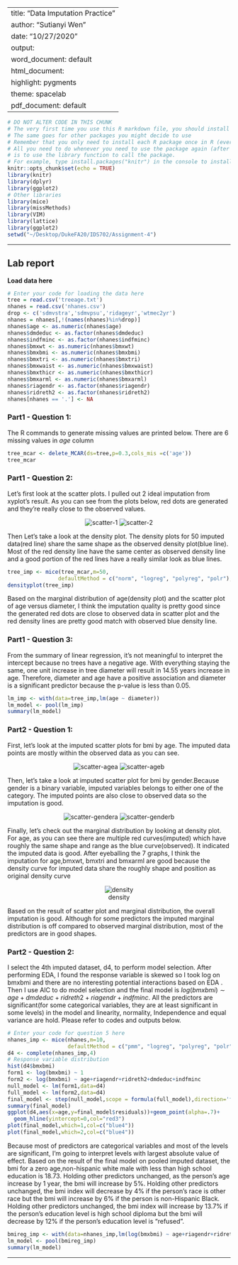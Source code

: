 
---
title: "Data Imputation Practice"
author: "Sutianyi Wen"
date: "10/27/2020"
output:
  word_document: default
  html_document:
    highlight: pygments
    theme: spacelab
  pdf_document: default
---

```r
# DO NOT ALTER CODE IN THIS CHUNK
# The very first time you use this R markdown file, you should install each of the packages below.
# The same goes for other packages you might decide to use
# Remember that you only need to install each R package once in R (ever -- unless you change computers).
# All you need to do whenever you need to use the package again (after restarting the R session),
# is to use the library function to call the package.
# For example, type install.packages("knitr") in the console to install the knitr package. 
knitr::opts_chunk$set(echo = TRUE)
library(knitr)
library(dplyr)
library(ggplot2)
# Other libraries
library(mice)
library(missMethods)
library(VIM)
library(lattice)
library(ggplot2)
setwd("~/Desktop/DukeFA20/IDS702/Assignment-4")
```

* * *

## Lab report

**Load data here**
```r
# Enter your code for loading the data here
tree = read.csv('treeage.txt')
nhanes = read.csv('nhanes.csv')
drop <- c('sdmvstra','sdmvpsu','ridageyr','wtmec2yr')
nhanes = nhanes[,!(names(nhanes)%in%drop)]
nhanes$age <- as.numeric(nhanes$age)
nhanes$dmdeduc <- as.factor(nhanes$dmdeduc)
nhanes$indfminc <- as.factor(nhanes$indfminc)
nhanes$bmxwt <- as.numeric(nhanes$bmxwt)
nhanes$bmxbmi <- as.numeric(nhanes$bmxbmi)
nhanes$bmxtri <- as.numeric(nhanes$bmxtri)
nhanes$bmxwaist <- as.numeric(nhanes$bmxwaist)
nhanes$bmxthicr <- as.numeric(nhanes$bmxthicr)
nhanes$bmxarml <- as.numeric(nhanes$bmxarml)
nhanes$riagendr <- as.factor(nhanes$riagendr)
nhanes$ridreth2 <- as.factor(nhanes$ridreth2)
nhanes[nhanes == '.'] <- NA
```

### Part1 - Question 1: 

The R commands to generate missing values are printed below. There are 6 missing values in $age$ column

```r
tree_mcar <- delete_MCAR(ds=tree,p=0.3,cols_mis =c('age'))
tree_mcar
```

### Part1 - Question 2:

Let's first look at the scatter plots. I pulled out 2 ideal imputation from xyplot's result. As you can see from the plots below, red dots are generated and they're really close to the observed values.

<center>
  ![scatter-1](Question2-scatter-1.png)
  ![scatter-2](Question2-scatter-2.png)
  
</center>

Then Let's take a look at the density plot. The density plots for 50 imputed data(red line) share the same shape as the observed density plot(blue line). Most of the red density line have the same center as observed density line and a good portion of the red lines have a really similar look as blue lines.

```r
tree_imp <- mice(tree_mcar,m=50,
                defaultMethod = c("norm", "logreg", "polyreg", "polr"),print=F)
densityplot(tree_imp)
```

Based on the marginal distribution of age(density plot) and the scatter plot of age versus diameter, I think the imputation quality is pretty good since the generated red dots are close to observed data in scatter plot and the red density lines are pretty good match with observed blue density line.

### Part1 - Question 3:

From the summary of linear regression, it's not meaningful to interpret the intercept because no trees have a negative age. With everything staying the same, one unit increase in tree diameter will result in 14.55 years increase in age. Therefore, diameter and age have a positive association and diameter is a significant predictor because the p-value is less than 0.05.

```r
lm_imp <- with(data=tree_imp,lm(age ~ diameter))
lm_model <- pool(lm_imp)
summary(lm_model)
```


### Part2 - Question 1:

First, let's look at the imputed scatter plots for bmi by age. The imputed data points are mostly within the observed data as you can see.

<center>

  ![scatter-agea](age-bmi-scatter1.png)
  ![scatter-ageb](age-bmi-scatter2.png)

</center>

Then, let's take a look at imputed scatter plot for bmi by gender.Because gender is a binary variable, imputed variables belongs to either one of the category. The imputed points are also close to observed data so the imputation is good.

<center>

  ![scatter-gendera](gender-bmi-scatter1.png)
  ![scatter-genderb](gender-bmi-scatter2.png)

</center>

Finally, let's check out the marginal distribution by looking at density plot. For age, as you can see there are multiple red curves(imputed) which have roughly the same shape and range as the blue curve(observed). It indicated the imputed data is good. After eyeballing the 7 graphs, I think the imputation for age,bmxwt, bmxtri and bmxarml are good because the density curve for imputed data share the roughly shape and position as original density curve

<center>

  ![density](Rplot.png)
  
</center>

Based on the result of scatter plot and marginal distribution, the overall imputation is good. Although for some predictors the imputed marginal distribution is off compared to observed marginal distribution, most of the predictors are in good shapes.

### Part2 - Question 2:

I select the 4th imputed dataset, d4, to perform model selection. After performing EDA, I found the response variable is skewed so I took log on bmxbmi and there are no interesting potential interactions based on EDA . Then I use AIC to do model selection and the final model is $log(bmxbmi)∼age+dmdeduc+ridreth2+riagendr+indfminc$. All the predictors are significant(for some categorical variables, they are at least significant in some levels) in the model and linearity, normality, Independence and equal variance are hold. Please refer to codes and outputs below.


```r
# Enter your code for question 5 here
nhanes_imp <- mice(nhanes,m=10,
                   defaultMethod = c("pmm", "logreg", "polyreg", "polr"),print=F)
d4 <- complete(nhanes_imp,4)
# Response variable distribution
hist(d4$bmxbmi)
form1 <- log(bmxbmi) ~ 1
form2 <- log(bmxbmi) ~ age+riagendr+ridreth2+dmdeduc+indfminc
null_model <- lm(form1,data=d4)
full_model <- lm(form2,data=d4)
final_model <- step(null_model,scope = formula(full_model),direction='forward',trace = 0)
summary(final_model)
ggplot(d4,aes(x=age,y=final_model$residuals))+geom_point(alpha=.7)+
  geom_hline(yintercept=0,col="red3")
plot(final_model,which=1,col=c("blue4"))
plot(final_model,which=2,col=c("blue4"))

```

Because most of predictors are categorical variables and most of the levels are significant, I'm going to interpret levels with largest absolute value of effect. Based on the result of the final model on pooled imputed dataset, the bmi for a zero age,non-hispanic white male with less than high school education is 18.73. Holding other predictors unchanged, as the person's age increase by 1 year, the bmi will increase by 5%. Holding other predictors unchanged, the bmi index will decrease by 4% if the person's race is other race but the bmi will increase by 6% if the person is non-Hispanic Black. Holding other predictors unchanged, the bmi index will increase by 13.7% if the person's education level is high school diploma but the bmi will decrease by 12% if the person's education level is "refused".

```r
bmireg_imp <- with(data=nhanes_imp,lm(log(bmxbmi) ~ age+riagendr+ridreth2+dmdeduc+indfminc))
lm_model <- pool(bmireg_imp)
summary(lm_model)
```

* * *



